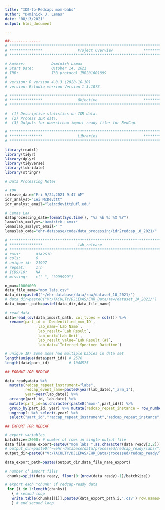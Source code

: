 ```yaml
---
title: "IDR-to-Redcap: mom-babs"
author: "Dominick J. Lemas"
date: "08/13/2021"
output: html_document

---
```


```r
##-------------- 
# **************************************************************************** #
# ***************                Project Overview              *************** #
# **************************************************************************** #

# Author:            Dominick Lemas
# Start Date:        October 14, 2021 
# IRB:               IRB protocol IRB201601899 
#                    
# version: R version 4.0.3 (2020-10-10)
# version: Rstudio version Version 1.3.1073 

# **************************************************************************** #
# ***************                Objective                     *************** #
# **************************************************************************** #

#  (1) Descriptive statistics on IDR data. 
#  (2) Process IDR data. 
#  (3) Outputs for downstream import-ready files for RedCap. 


```

```r

# **************************************************************************** #
# ***************                Libraries                     *************** #
# **************************************************************************** #

library(readxl)
library(tidyr)
library(dplyr)
library(tidyverse)
library(lubridate)
library(stringr)

```

```r
# Data Processing Notes

# IDR
release_date="Fri 9/24/2021 9:47 AM"
idr_analyst="Lei McDevitt"
idr_analyst_email="leimcdevitt@ufl.edu"

# Lemas Lab
dataprocessing_date=format(Sys.time(), "%a %b %d %X %Y")
lemaslab_analyst="Dominick Lemas"
lemaslab_analyst_email=" "
lemaslab_code="ehr-database/code/data_processing/idr2redcap_10_2021/"

```

```r

# **************************************************************************** #
# ***************                lab_release                                              
# **************************************************************************** #
# rows:       9142610
# cols:       6 
# unique id:  21997
# repeat:     1:n
# ICD9/10:    NA
# missing:    c(" ", "9999999")   

n_max=10000000
data_file_name="mom_labs.csv"
data_dir=paste0("~/ehr-database/data/raw/dataset_10_2021/")
# data_dir=paste0("V:/FACULTY/DJLEMAS/EHR_Data/raw/dataset_10_2021/")
data_import_path=paste0(data_dir,data_file_name)

# read data
data=read_csv(data_import_path, col_types = cols()) %>%
  rename(part_id = `Deidentified_mom_ID`, 
               lab_name=`Lab Name`,
               lab_result=`Lab Result`, 
               lab_unit=`Lab Unit`, 
               lab_result_value=`Lab Result (#)`,   
               lab_date=`Inferred Specimen Datetime`)

# unique ID? Some moms had multiple babies in data set
length(unique(data$part_id)) # 2576
length(data$part_id)         # 1048575

## FORMAT FOR REDCAP

data_ready=data %>%
  mutate(redcap_repeat_instrument="labs",
         redcap_event_name=paste0(year(lab_date),"_arm_1"),
         year=year(lab_date)) %>%
  arrange(part_id, lab_date) %>%
  mutate(part_id=as.character(paste0("mom-",part_id))) %>%
  group_by(part_id, year) %>% mutate(redcap_repeat_instance = row_number()) %>%
  ungroup() %>% select(-year) %>%
  select("part_id","redcap_repeat_instrument","redcap_repeat_instance","redcap_event_name",everything()) 

## EXPORT FOR REDCAP

# export variables
batchSize=12000; # number of rows in single output file
data_file_name_export=paste0("mom_labs_",as.character(data_ready[2,2]))
# output_dir=paste0("~/ehr-database/data/processed/redcap_ready/labs/")
output_dir=paste0("V:/FACULTY/DJLEMAS/EHR_Data/processed/redcap_ready/labs/")

data_export_path=paste0(output_dir,data_file_name_export)

# number of import files
 chunks=split(data_ready, floor(0:(nrow(data_ready)-1)/batchSize))

# export each "chunk" of redcap-ready data
 for (i in 1:length(chunks))
   { # second loop
   write.table(chunks[[i]],paste0(data_export_path,i,'.csv'),row.names=F,na = "", sep=",")
   } # end second loop        

```



